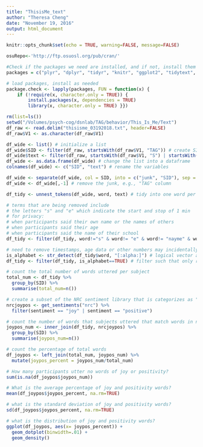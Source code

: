 ```yaml
---
title: "ThisisMe_text"
author: "Theresa Cheng"
date: "November 19, 2016"
output: html_document
---
```

```r
knitr::opts_chunk$set(echo = TRUE, warning=FALSE, message=FALSE)
```

```r
osuRepo<-'http://ftp.osuosl.org/pub/cran/'

#Check if the packages we need are installed, and if not, install them
packages = c("plyr", "dplyr", "tidyr", "knitr", "ggplot2", "tidytext", "stringr")

# load packages, install as needed
package.check <- lapply(packages, FUN = function(x) {
    if (!require(x, character.only = TRUE)) {
        install.packages(x, dependencies = TRUE)
        library(x, character.only = TRUE) }})
```

```r
rm(list=ls())
setwd("/Volumes/psych-cog/dsnlab/TAG/behavior/This_Is_Me/Text")
df_raw <- read.delim("thisisme_03192018.txt", header=FALSE)
df_raw$V1 <- as.character(df_raw$V1)

df_wide <- list() # initialize a list
df_wide$SID <- filter(df_raw, startsWith(df_raw$V1, "TAG")) # create SID var w/ lines starting with "T"
df_wide$text <- filter(df_raw, startsWith(df_raw$V1, "S") | startsWith(df_raw$V1, "0")) # create text var w/ lines that start with S; a few typos without the word S, so I start with "0" sometimes
df_wide <- as.data.frame(df_wide) # change the list into a dataframe
colnames(df_wide) <- c("SID", "text") # rename the variables

df_wide <- separate(df_wide, col = SID, into = c("junk", "SID"), sep = "G") # separate TAG from the SIDs
df_wide <- df_wide[,-1] # remove the junk, e.g., "TAG" column

df_tidy <- unnest_tokens(df_wide, word, text) # tidy into one word per line
```

```r

# terms that are being removed include 
# the letters "s" and "e" which indicate the start and stop of 1 min
# for privacy: 
# when participants said their own name or the names of others
# when participants said their age
# when participants said the name of their school 
df_tidy <- filter(df_tidy, word!="s" & word!= "e" & word!= "nayme" & word!= "ayge" & word!= "pahuse" & word!= "NOS" & word!= "incomp")

# need to remove timestamps, age data or other numbers may incidentally be removed
is_alphabet <- str_detect(df_tidy$word, "[:alpha:]") # logical vector answering the question: is it composed of letters from the alphabet?
df_tidy <- filter(df_tidy, is_alphabet==TRUE) # filter such that only rows with letters of the alphabet are present
```

```r

# count the total number of words uttered per subject
total_num <- df_tidy %>% 
  group_by(SID) %>%
  summarise(total_num=n()) 

# create a subset of the NRC sentiment library that is categorizes as "joyful" or "positive""
nrcjoypos <- get_sentiments("nrc") %>% 
  filter(sentiment == "joy" | sentiment == "positive")

# count the number of words that subjects uttered that match words in nrcjoy library
joypos_num <- inner_join(df_tidy, nrcjoypos) %>% 
  group_by(SID) %>% 
  summarise(joypos_num=n())

# count the percentage of total words
df_joypos <- left_join(total_num, joypos_num) %>% 
  mutate(joypos_percent = joypos_num/total_num) 

```

```r
# How many participants utter no words of joy or positivity?
sum(is.na(df_joypos$joypos_num)) 

# What is the average percentage of joy and positivity words?
mean(df_joypos$joypos_percent, na.rm=TRUE)

# what is the standard deviation of joy and positivity words? 
sd(df_joypos$joypos_percent, na.rm=TRUE)

# what is the distribution of joy and positivity words?
ggplot(df_joypos, aes(x= joypos_percent)) + 
  geom_dotplot(binwidth=.01) +
  geom_density()

```
